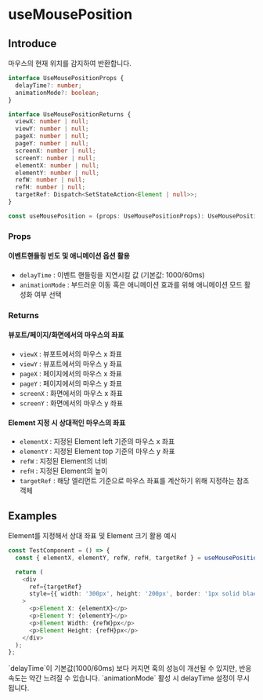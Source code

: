# useMousePosition

## Introduce

마우스의 현재 위치를 감지하여 반환합니다.

```ts
interface UseMousePositionProps {
  delayTime?: number;
  animationMode?: boolean;
}

interface UseMousePositionReturns {
  viewX: number | null;
  viewY: number | null;
  pageX: number | null;
  pageY: number | null;
  screenX: number | null;
  screenY: number | null;
  elementX: number | null;
  elementY: number | null;
  refW: number | null;
  refH: number | null;
  targetRef: Dispatch<SetStateAction<Element | null>>;
}

const useMousePosition = (props: UseMousePositionProps): UseMousePositionReturns
```

### Props

#### 이벤트핸들링 빈도 및 애니메이션 옵션 활용

- `delayTime` : 이벤트 핸들링을 지연시킬 값 (기본값: 1000/60ms)
- `animationMode` : 부드러운 이동 혹은 애니메이션 효과를 위해 애니메이션 모드 활성화 여부 선택

### Returns

#### 뷰포트/페이지/화면에서의 마우스의 좌표

- `viewX` : 뷰포트에서의 마우스 x 좌표
- `viewY` : 뷰포트에서의 마우스 y 좌표
- `pageX` : 페이지에서의 마우스 x 좌표
- `pageY` : 페이지에서의 마우스 y 좌표
- `screenX` : 화면에서의 마우스 x 좌표
- `screenY` : 화면에서의 마우스 y 좌표

#### Element 지정 시 상대적인 마우스의 좌표

- `elementX` : 지정된 Element left 기준의 마우스 x 좌표
- `elementY` : 지정된 Element top 기준의 마우스 y 좌표
- `refW` : 지정된 Element의 너비
- `refH` : 지정된 Element의 높이
- `targetRef` : 해당 엘리먼트 기준으로 마우스 좌표를 계산하기 위해 지정하는 참조 객체

## Examples

Element를 지정해서 상대 좌표 및 Element 크기 활용 예시

```ts copy filename="TestComponent.tsx" /targetRef/
const TestComponent = () => {
  const { elementX, elementY, refW, refH, targetRef } = useMousePosition({ delayTime: 100 });

  return (
    <div
      ref={targetRef}
      style={{ width: '300px', height: '200px', border: '1px solid black' }}
    >
      <p>Element X: {elementX}</p>
      <p>Element Y: {elementY}</p>
      <p>Element Width: {refW}px</p>
      <p>Element Height: {refH}px</p>
    </div>
  );
};
```


<Callout type="info">
  `delayTime`이 기본값(1000/60ms) 보다 커지면 훅의 성능이 개선될 수 있지만, 반응
  속도는 약간 느려질 수 있습니다.
</Callout>

<Callout type="warning">
  `animationMode` 활성 시 delayTime 설정이 무시됩니다.
</Callout>
